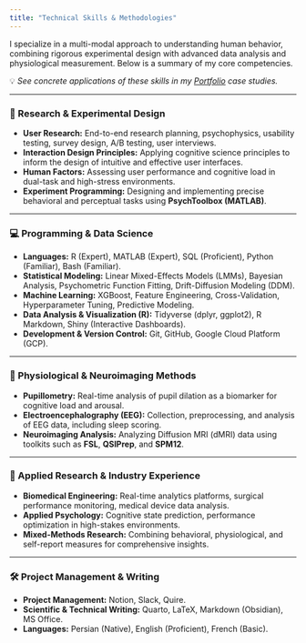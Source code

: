 ```yaml
---
title: "Technical Skills & Methodologies"
---
```


I specialize in a multi-modal approach to understanding human behavior, combining rigorous experimental design with advanced data analysis and physiological measurement. Below is a summary of my core competencies.

💡 *See concrete applications of these skills in my [Portfolio](../portfolio/index.qmd) case studies.*

---

### 🔬 Research & Experimental Design

* **User Research:** End-to-end research planning, psychophysics, usability testing, survey design, A/B testing, user interviews.
* **Interaction Design Principles:** Applying cognitive science principles to inform the design of intuitive and effective user interfaces.
* **Human Factors:** Assessing user performance and cognitive load in dual-task and high-stress environments.
* **Experiment Programming:** Designing and implementing precise behavioral and perceptual tasks using **PsychToolbox (MATLAB)**.

---

### 💻 Programming & Data Science

* **Languages:** R (Expert), MATLAB (Expert), SQL (Proficient), Python (Familiar), Bash (Familiar).
* **Statistical Modeling:** Linear Mixed-Effects Models (LMMs), Bayesian Analysis, Psychometric Function Fitting, Drift-Diffusion Modeling (DDM).
* **Machine Learning:** XGBoost, Feature Engineering, Cross-Validation, Hyperparameter Tuning, Predictive Modeling.
* **Data Analysis & Visualization (R):** Tidyverse (dplyr, ggplot2), R Markdown, Shiny (Interactive Dashboards).
* **Development & Version Control:** Git, GitHub, Google Cloud Platform (GCP).

---

### 🧠 Physiological & Neuroimaging Methods

* **Pupillometry:** Real-time analysis of pupil dilation as a biomarker for cognitive load and arousal.
* **Electroencephalography (EEG):** Collection, preprocessing, and analysis of EEG data, including sleep scoring.
* **Neuroimaging Analysis:** Analyzing Diffusion MRI (dMRI) data using toolkits such as **FSL**, **QSIPrep**, and **SPM12**.

---

### 🏥 Applied Research & Industry Experience

* **Biomedical Engineering:** Real-time analytics platforms, surgical performance monitoring, medical device data analysis.
* **Applied Psychology:** Cognitive state prediction, performance optimization in high-stakes environments.
* **Mixed-Methods Research:** Combining behavioral, physiological, and self-report measures for comprehensive insights.

---

### 🛠️ Project Management & Writing

* **Project Management:** Notion, Slack, Quire.
* **Scientific & Technical Writing:** Quarto, LaTeX, Markdown (Obsidian), MS Office.
* **Languages:** Persian (Native), English (Proficient), French (Basic).